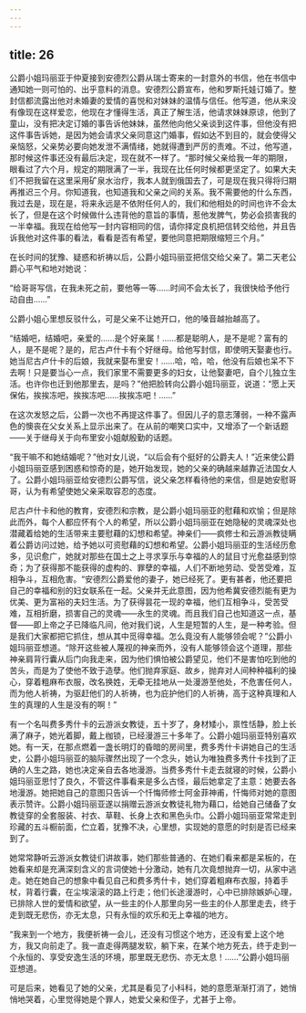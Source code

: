 ```yaml
---
---
---
```

title: 26
---





公爵小姐玛丽亚于仲夏接到安德烈公爵从瑞士寄来的一封意外的书信，他在书信中通知她一则可怕的、出乎意料的消息。安德烈公爵宣布，他和罗斯托娃订婚了。整封信都流露出他对未婚妻的爱情的喜悦和对妹妹的温情与信任。他写道，他从来没有像现在这样爱恋，他现在才懂得生活，真正了解生活，他请求妹妹原谅，他到了童山，没有把决定订婚的事告诉他妹妹，虽然他向他父亲谈到这件事，但他没有把这件事告诉她，是因为她会请求父亲同意这门婚事，假如达不到目的，就会使得父亲恼怒，父亲势必要向她发泄不满情绪，她就得遭到严厉的责难。不过，他写道，那时候这件事还没有最后决定，现在就不一样了。“那时候父亲给我一年的期限，眼看过了六个月，规定的期限满了一半，我现在比任何时候都更坚定了。如果大夫们不把我留在这里采用矿泉水治疗，我本人就到俄国去了，可是现在我只得将归期再推迟三个月。你知道我，也知道我和父亲之间的关系。我不需要他的什么东西，我过去是，现在是，将来永远是不依附任何人的，我们和他相处的时间也许不会太长了，但是在这个时候做什么违背他的意旨的事情，惹他发脾气，势必会损害我的一半幸福。我现在给他写一封内容相同的信，请你择定良机把信转交给他，并且告诉我他对这件事的看法，看看是否有希望，要他同意把期限缩短三个月。”

在长时间的犹豫、疑惑和祈祷以后，公爵小姐玛丽亚把信交给父亲了。第二天老公爵心平气和地对她说：

“给哥哥写信，在我未死之前，要他等一等……时间不会太长了，我很快给予他行动自由……”

公爵小姐心里想反驳什么，可是父亲不让她开口，他的嗓音越抬越高了。

“结婚吧，结婚吧，亲爱的……是个好亲属！……都是聪明人，是不是呢？富有的人，是不是呢？是的，尼古卢什卡有个好继母。给他写封信，即使明天娶妻也行。她当尼古卢什卡的后娘，我就来娶布里安！……哈，哈，哈，他没有后娘也呆不下去啊！只是要当心一点，我们家里不需要更多的妇女，让他娶妻吧，自个儿独立生活。也许你也迁到他那里去，是吗？”他把脸转向公爵小姐玛丽亚，说道：“愿上天保佑，挨挨冻吧，挨挨冻吧……挨挨冻吧！……”

在这次发怒之后，公爵一次也不再提这件事了。但因儿子的意志薄弱，一种不露声色的懊丧在父女关系上显示出来了。在从前的嘲笑口实中，又增添了一个新话题——关于继母关于向布里安小姐献殷勤的话题。

“我干嘛不和她结婚呢？”他对女儿说，“以后会有个挺好的公爵夫人！”近来使公爵小姐玛丽亚感到困惑和惊奇的是，她开始发现，她的父亲的确越来越靠近法国女人了。公爵小姐玛丽亚给安德烈公爵写信，说父亲怎样看待他的来信，但是她安慰哥哥，认为有希望使她父亲采取容忍的态度。

尼古卢什卡和他的教育，安德烈和宗教，是公爵小姐玛丽亚的慰藉和欢愉；但是除此而外，每个人都应怀有个人的希望，所以公爵小姐玛丽亚在她隐秘的灵魂深处也潜藏着给她的生活带来主要慰藉的幻想和希望。神亲们——疯修士和云游派教徒瞒着公爵访问过她，给予她以可资慰藉的幻想和希望。公爵小姐玛丽亚的生活经历愈多，见识愈广，她就对那些在国土之上寻求享乐与幸福的人的鼠目寸光愈益感到惊奇；为了获得那不能获得的虚构的、罪孽的幸福，人们不断地劳动、受苦受难，互相争斗，互相危害。“安德烈公爵爱他的妻子，她已经死了。更有甚者，他还要把自己的幸福和别的妇女联系在一起。父亲并无此意图，因为他希冀安德烈能有更为优美、更为富裕的夫妇生活。为了获得昙花一现的幸福，他们互相争斗，受苦受难，互相折磨，损害自己的灵魂——永生的灵魂。而且我们自己也知道这一点，基督——即上帝之子已降临凡间，他对我们说，人生是短暂的人生，是一种考验。但是我们大家都把它抓住，想从其中觅得幸福。怎么竟没有人能够领会呢？”公爵小姐玛丽亚想道。“除开这些被人蔑视的神亲而外，没有人能够领会这个道理，那些神亲肩背行囊从后门向我走来，因为他们惧怕被公爵望见，他们不是害怕吃到他的苦头，而是为了使他不致于造孽。他们抛弃家庭、故乡，抛弃对人间种种福利的操心，穿着粗麻布衣服，改名换姓，无牵无挂地从一处漫游至他处，不危害任何人，而为他人祈祷，为驱赶他们的人祈祷，也为庇护他们的人祈祷，高于这种真理和人生的真理的人生是没有的啊！”

有一个名叫费多秀什卡的云游派女教徒，五十岁了，身材矮小，禀性恬静，脸上长满了麻子，她光着脚，戴上枷锁，已经漫游三十多年了。公爵小姐玛丽亚特别喜欢她。有一天，在那点燃着一盏长明灯的昏暗的房间里，费多秀什卡讲她自己的生活史，公爵小姐玛丽亚的脑际骤然出现了一个念头，她认为唯独费多秀什卡找到了正确的人生之路，她也决定亲自去各地漫游。当费多秀什卡走去就寝的时候，公爵小姐玛丽亚思忖了良久，不管这件事看来是多么古怪，最后她拿定了主意：她要去各地漫游。她把她自己的意图只告诉一个忏悔师修士阿金菲神甫，忏悔师对她的意图表示赞许。公爵小姐玛丽亚遂以捐赠云游派女教徒礼物为藉口，给她自己储备了女教徒穿的全套服装、衬衣、草鞋、长身上衣和黑色头巾。公爵小姐玛丽亚常常走到珍藏的五斗橱前面，伫立着，犹豫不决，心里想，实现她的意愿的时刻是否已经来到了。

她常常静听云游派女教徒们讲故事，她们那些普通的、在她们看来都是呆板的，在她看来却是充满深刻含义的言词使她十分激动，她有几次竟想抛弃一切，从家中逃走。她在她自己的想象中看见自己和费多秀什卡，她们穿着粗麻布衣服，持着手杖，背着行囊，在尘埃滚滚的路上行走；他们长途漫游时，心中已排除嫉妒心理，已排除人世的爱情和欲望，从一些主的仆人那里向另一些主的仆人那里走去，终于走到既无悲伤，亦无太息，只有永恒的欢乐和无上幸福的地方。

“我来到一个地方，我便祈祷一会儿，还没有习惯这个地方，还没有爱上这个地方，我又向前走了。我一直走得两腿发软，躺下来，在某个地方死去，终于走到一个永恒的、享受安逸生活的环境，那里既无悲伤、亦无太息！……”公爵小姐玛丽亚想道。

可是后来，她看见了她的父亲，尤其是看见了小科科，她的意愿渐渐打消了，她悄悄地哭着，心里觉得她是个罪人，她爱父亲和侄子，尤甚于上帝。